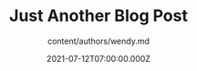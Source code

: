 ---
title: 'Just Another Blog Post '
heroImg: /uploads/artworks/cd006.jpg
description: >
  Lorem markdownum evinctus ut cape adhaeret gravis licet progenies ut haesit
  maxima ille. Est scorpius, mori vel in visaeque Haemoniis viperei furoris e ad
  vasti, distulit. Crudus sub coniuge iam: dea propera sive
author: content/authors/wendy.md
date: 2021-07-12T07:00:00.000Z
---